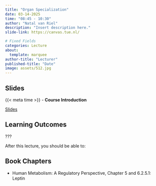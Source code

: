 ```yaml
---
title: "Organ Specialization"
date: 03-14-2025
time: "08:45 - 10:30"
author: "Natal van Riel"
description: "Insert description here."
slide-link: https://canvas.tue.nl/

# Fixed Fields
categories: Lecture
about:
  template: marquee
author-title: "Lecturer"
published-title: "Date"
image: assets/512.jpg
---
```


## Slides
::: slide-deck
{{< meta time >}} - **Course Introduction**

::: slides
[Slides]({{< meta slide-link >}})
:::
:::

## Learning Outcomes

::: {.callout-important title="Principal Learning Outcome 1"}
???
:::

After this lecture, you should be able to:


## Book Chapters

- Human Metabolism: A Regulatory Perspective, Chapter 5 and 6.2.5.1: Leptin

